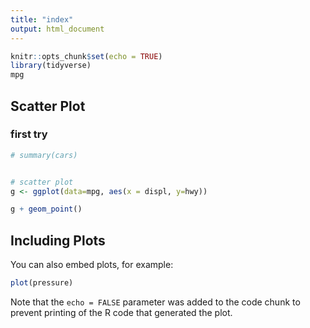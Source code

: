```yaml
---
title: "index"
output: html_document
---
```


```r
knitr::opts_chunk$set(echo = TRUE)
library(tidyverse)
mpg
```

## Scatter Plot
### first try

```r
# summary(cars)


# scatter plot
g <- ggplot(data=mpg, aes(x = displ, y=hwy))

g + geom_point()

```

## Including Plots

You can also embed plots, for example:

```r
plot(pressure)
```

Note that the `echo = FALSE` parameter was added to the code chunk to prevent printing of the R code that generated the plot.
